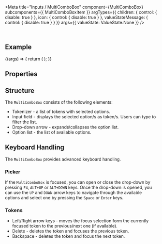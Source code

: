 
<Meta
  title="Inputs / MultiComboBox"
  component={MultiComboBox}
  subcomponents={{ MultiComboBoxItem }}
  argTypes={{
    children: { control: { disable: true } },
    icon: { control: { disable: true } },
    valueStateMessage: { control: { disable: true } }
  }}
  args={{
    valueState: ValueState.None
  }}
/>

<DocsHeader since="0.4.0" />

<br />

## Example

<Canvas>
  <Story name="Default">
    {(args) => {
      return (
        <MultiComboBox {...args}>
          <MultiComboBoxItem text="Item 1" />
          <MultiComboBoxItem text="Item 2" />
          <MultiComboBoxItem text="Item 3" />
          <MultiComboBoxItem text="Item 4" />
          <MultiComboBoxItem text="Item 5" />
        </MultiComboBox>
      );
    }}
  </Story>
</Canvas>

## Properties

<ArgsTable story="." />

## Structure

The `MultiComboBox` consists of the following elements:

- Tokenizer - a list of tokens with selected options.
- Input field - displays the selected option/s as token/s. Users can type to filter the list.
- Drop-down arrow - expands\\collapses the option list.
- Option list - the list of available options.

## Keyboard Handling

The `MultiComboBox` provides advanced keyboard handling.

### Picker

If the `MultiComboBox` is focused, you can open or close the drop-down by pressing `F4`, `ALT+UP` or `ALT+DOWN` keys. Once the drop-down is opened, you can use the `UP` and `DOWN` arrow keys to navigate through the available options and select one by pressing the `Space` or `Enter` keys.

### Tokens

- Left/Right arrow keys - moves the focus selection form the currently focused token to the previous/next one (if available).
- Delete - deletes the token and focuses the previous token.
- Backspace - deletes the token and focus the next token.

<Footer />
